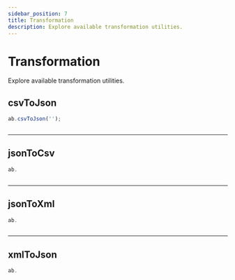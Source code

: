 ```yaml
---
sidebar_position: 7
title: Transformation
description: Explore available transformation utilities.
---
```


# Transformation

Explore available transformation utilities.

## csvToJson

```js
ab.csvToJson('');
```

```ts

```

---

## jsonToCsv

```js
ab.
```

```ts

```

---

## jsonToXml

```js
ab.
```

```ts

```

---

## xmlToJson

```js
ab.
```

```ts

```
